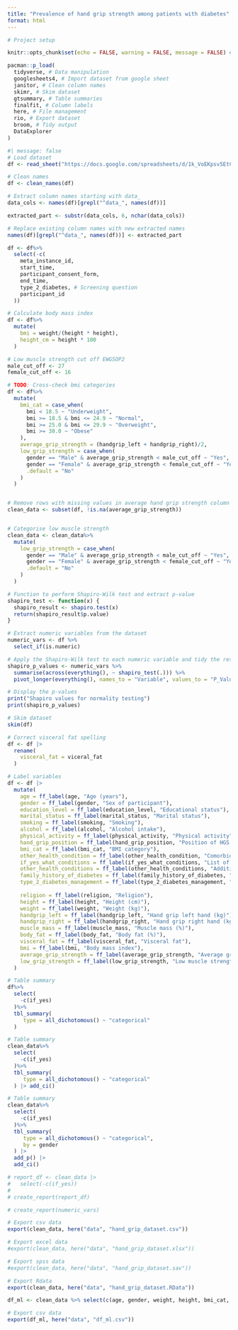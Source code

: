 ```yaml
---
title: "Prevalence of hand grip strength among patients with diabetes"
format: html
---
```


```r
# Project setup

knitr::opts_chunk$set(echo = FALSE, warning = FALSE, message = FALSE) # mute codes
```


```r
pacman::p_load(
  tidyverse, # Data manipulation
  googlesheets4, # Import dataset from google sheet
  janitor, # Clean column names
  skimr, # Skim dataset
  gtsummary, # Table summaries
  finalfit, # Column labels
  here, # File management
  rio, # Export dataset
  broom, # Tidy output
  DataExplorer
)
```


```r
#| message: false
# Load dataset
df <- read_sheet("https://docs.google.com/spreadsheets/d/1k_VoEKpsv5EtCjwA7E0oPXegnOe0kpR3X0QN-q-4knM/edit?usp=sharing")
```

```r
# Clean names
df <- clean_names(df)
```

```r
# Extract column names starting with data_
data_cols <- names(df)[grepl("^data_", names(df))]

extracted_part <- substr(data_cols, 6, nchar(data_cols))

# Replace existing column names with new extracted names
names(df)[grepl("^data_", names(df))] <- extracted_part
```

```r
df <- df%>%
  select(-c(
    meta_instance_id,
    start_time,
    participant_consent_form,
    end_time,
    type_2_diabetes, # Screening question
    participant_id
  ))
```

```r
# Calculate body mass index
df <- df%>%
  mutate(
    bmi = weight/(height * height),
    height_cm = height * 100
  )
```


```r
# Low muscle strength cut off EWGSOP2
male_cut_off <- 27
female_cut_off <- 16

# TODO: Cross-check bmi categories 
df <- df%>%
  mutate(
    bmi_cat = case_when(
      bmi < 18.5 ~ "Underweight",
      bmi >= 18.5 & bmi <= 24.9 ~ "Normal",
      bmi >= 25.0 & bmi <= 29.9 ~ "Overweight",
      bmi >= 30.0 ~ "Obese"
    ),
    average_grip_strength = (handgrip_left + handgrip_right)/2,
    low_grip_strength = case_when(
      gender == "Male" & average_grip_strength < male_cut_off ~ "Yes",
      gender == "Female" & average_grip_strength < female_cut_off ~ "Yes",
      .default = "No"
    )
  )


# Remove rows with missing values in average hand grip strength column
clean_data <- subset(df, !is.na(average_grip_strength))


# Categorise low muscle strength
clean_data <- clean_data%>%
  mutate(
    low_grip_strength = case_when(
      gender == "Male" & average_grip_strength < male_cut_off ~ "Yes",
      gender == "Female" & average_grip_strength < female_cut_off ~ "Yes",
      .default = "No"
    )
  )
```

```r
# Function to perform Shapiro-Wilk test and extract p-value
shapiro_test <- function(x) {
  shapiro_result <- shapiro.test(x)
  return(shapiro_result$p.value)
}

# Extract numeric variables from the dataset
numeric_vars <- df %>%
  select_if(is.numeric)

# Apply the Shapiro-Wilk test to each numeric variable and tidy the results
shapiro_p_values <- numeric_vars %>%
  summarise(across(everything(), ~ shapiro_test(.))) %>%
  pivot_longer(everything(), names_to = "Variable", values_to = "P_Value")

# Display the p-values
print("Shapiro values for normality testing")
print(shapiro_p_values)
```


```r
# Skim dataset
skim(df)
```

```r
# Correct visceral fat spelling
df <- df |>
  rename(
    visceral_fat = viceral_fat
  )
```

```r
# Label variables
df <- df |>
  mutate(
    age = ff_label(age, "Age (years"),
    gender = ff_label(gender, "Sex of participant"),
    education_level = ff_label(education_level, "Educational status"),
    marital_status = ff_label(marital_status, "Marital status"),
    smoking = ff_label(smoking, "Smoking"),
    alcohol = ff_label(alcohol, "Alcohol intake"),
    physical_activity = ff_label(physical_activity, "Physical activity"),
    hand_grip_position = ff_label(hand_grip_position, "Position of HGS measurement"),
    bmi_cat = ff_label(bmi_cat, "BMI category"),
    other_health_condition = ff_label(other_health_condition, "Comorbidities"),
    if_yes_what_conditions = ff_label(if_yes_what_conditions, "List of comorbidities"),
    other_health_conditions = ff_label(other_health_conditions, "Additional health conditions"),
    family_history_of_diabetes = ff_label(family_history_of_diabetes, "Family history of diabetes"),
    type_2_diabetes_management = ff_label(type_2_diabetes_management, "Management of condition"),
    
    religion = ff_label(religion, "Religion"),
    height = ff_label(height, "Height (cm)"),
    weight = ff_label(weight, "Weight (kg)"),
    handgrip_left = ff_label(handgrip_left, "Hand grip left hand (kg)"),
    handgrip_right = ff_label(handgrip_right, "Hand grip right hand (kg)"),
    muscle_mass = ff_label(muscle_mass, "Muscle mass (%)"),
    body_fat = ff_label(body_fat, "Body fat (%)"),
    visceral_fat = ff_label(visceral_fat, "Visceral fat"),
    bmi = ff_label(bmi, "Body mass index"),
    average_grip_strength = ff_label(average_grip_strength, "Average grip strength"),
    low_grip_strength = ff_label(low_grip_strength, "Low muscle strength")
  )
```


```r
# Table summary
df%>%
  select(
    -c(if_yes)
  )%>%
  tbl_summary(
     type = all_dichotomous() ~ "categorical"
  )
```


```r
# Table summary
clean_data%>%
  select(
    -c(if_yes)
  )%>%
  tbl_summary(
     type = all_dichotomous() ~ "categorical"
  ) |> add_ci()
```

```r
# Table summary
clean_data%>%
  select(
    -c(if_yes)
  )%>%
  tbl_summary(
     type = all_dichotomous() ~ "categorical",
     by = gender
  ) |>
  add_p() |>
  add_ci()
```



```r
# report_df <- clean_data |>
#   select(-c(if_yes))
# 
# create_report(report_df)
```

```r
# create_report(numeric_vars)
```


```r
# Export csv data
export(clean_data, here("data", "hand_grip_dataset.csv"))

# Export excel data
#export(clean_data, here("data", "hand_grip_dataset.xlsx"))

# Export spss data
#export(clean_data, here("data", "hand_grip_dataset.sav"))

# Export Rdata
export(clean_data, here("data", "hand_grip_dataset.RData"))
```

```r
df_ml <- clean_data %>% select(c(age, gender, weight, height, bmi_cat, average_grip_strength))

# Export csv data
export(df_ml, here("data", "df_ml.csv"))
```


